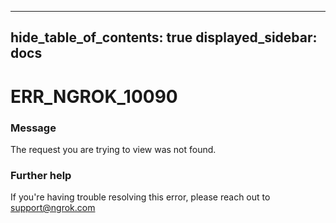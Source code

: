 

---
hide_table_of_contents: true
displayed_sidebar: docs
---


# ERR_NGROK_10090

### Message
The request you are trying to view was not found.

<ErrorDetails />



### Further help
If you're having trouble resolving this error, please reach out to [support@ngrok.com](mailto:support@ngrok.com?subject=Help%20with%20ERR_NGROK_10090)

